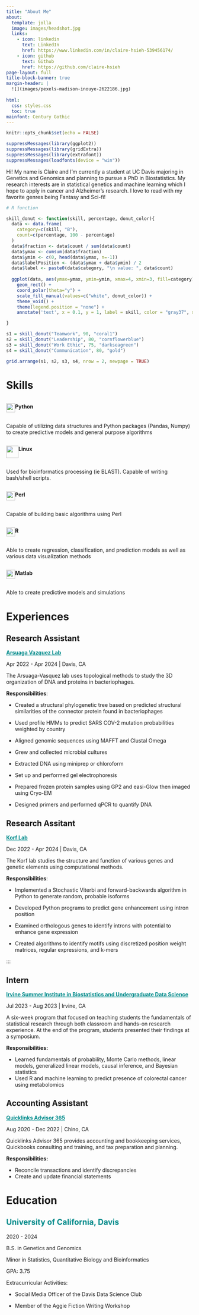 ```yaml
---
title: "About Me"
about:
  template: jolla
  image: images/headshot.jpg
  links:
    - icon: linkedin
      text: LinkedIn
      href: https://www.linkedin.com/in/claire-hsieh-539456174/
    - icon: github
      text: Github
      href: https://github.com/claire-hsieh
page-layout: full
title-block-banner: true
margin-header: |
  ![](images/pexels-madison-inouye-2622186.jpg)
  
html:
  css: styles.css
  toc: true
mainfont: Century Gothic
---
```


```r
knitr::opts_chunk$set(echo = FALSE)
```

```r
suppressMessages(library(ggplot2))
suppressMessages(library(gridExtra))
suppressMessages(library(extrafont))
suppressMessages(loadfonts(device = "win"))
```

Hi! My name is Claire and I'm currently a student at UC Davis majoring in Genetics and Genomics and planning to pursue a PhD in Biostatistics. My research interests are in statistical genetics and machine learning which I hope to apply in cancer and Alzheimer's research. I love to read with my favorite genres being Fantasy and Sci-fi!

```r
# R function

skill_donut <- function(skill, percentage, donut_color){
  data <- data.frame(
    category=c(skill, "B"),
    count=c(percentage, 100 - percentage)
  )
  data$fraction <- data$count / sum(data$count)
  data$ymax <- cumsum(data$fraction)
  data$ymin <- c(0, head(data$ymax, n=-1))
  data$labelPosition <- (data$ymax + data$ymin) / 2
  data$label <- paste0(data$category, "\n value: ", data$count)
  
  ggplot(data, aes(ymax=ymax, ymin=ymin, xmax=4, xmin=3, fill=category)) +
    geom_rect() +
    coord_polar(theta="y") +
    scale_fill_manual(values=c("white", donut_color)) +
    theme_void() +
    theme(legend.position = "none") +
    annotate('text', x = 0.1, y = 1, label = skill, color = "gray37", size = 5)

}

s1 = skill_donut("Teamwork", 90, "coral1")
s2 = skill_donut("Leadership", 80, "cornflowerblue")
s3 = skill_donut("Work Ethic", 75, "darkseagreen")
s4 = skill_donut("Communication", 80, "gold")

grid.arrange(s1, s2, s3, s4, nrow = 2, newpage = TRUE)


```

::: {#title}
# Skills
:::

::: card-css
::: temp
::: {.card-header style="display: flex; border-radius: 25px;"}
::: card-img-top
<img src="images/skills/python-logo-only.svg" width="24"/>
:::

**Python**
:::

::: card-text
Capable of utilizing data structures and Python packages (Pandas, Numpy) to create predictive models and general purpose algorithms
:::
:::

::: temp
::: {.card-header style="display: flex; border-radius: 25px"}
::: card-img-top
<img src="images/skills/linux.svg" width="33"/>
:::

**Linux**
:::

::: card-text
Used for bioinformatics processing (ie BLAST). Capable of writing bash/shell scripts.
:::
:::

::: temp
::: {.card-header style="display: flex; border-radius: 25px"}
::: card-img-top
<img src="images/skills/perl-programming-language.svg" width="24"/>
:::

**Perl**
:::

::: card-text
Capable of building basic algorithms using Perl\
:::
:::

::: temp
::: {.card-header style="display: flex; border-radius: 25px"}
::: card-img-top
<img src="images/skills/Rlogo.svg" width="24"/>
:::

**R**
:::

::: card-text
Able to create regression, classification, and prediction models as well as various data visualization methods
:::
:::

::: temp
::: {.card-header style="display: flex; border-radius: 25px"}
::: card-img-top
<img src="images/skills/matlab-svgrepo-com.svg" width="24"/>
:::

**Matlab**
:::

::: card-text
Able to create predictive models and simulations
:::
:::
:::

::: {#title2 .title}
# Experiences
:::

::: {#experience1 .experience}
## Research Assistant

[**Arsuaga Vazquez Lab**](https://arsuaga-vazquez-lab.faculty.ucdavis.edu/){style="color:DarkCyan;"}

Apr 2022 - Apr 2024 \| Davis, CA

The Arsuaga-Vasquez lab uses topological methods to study the 3D organization of DNA and proteins in bacteriophages.

**Responsibilities**:

- Created a structural phylogenetic tree based on predicted structural similarities of the
connector protein found in bacteriophages

- Used profile HMMs to predict SARS COV-2 mutation probabilities weighted by country

- Aligned genomic sequences using MAFFT and Clustal Omega

- Grew and collected microbial cultures

- Extracted DNA using miniprep or chloroform

- Set up and performed gel electrophoresis

- Prepared frozen protein samples using GP2 and easi-Glow then imaged using Cryo-EM

- Designed primers and performed qPCR to quantify DNA

:::

::: {#experience2 .experience}
## Research Assitant

[**Korf Lab**](http://korflab.ucdavis.edu/about.html){style="color:DarkCyan;"}

Dec 2022 - Apr 2024 \| Davis, CA

The Korf lab studies the structure and function of various genes and genetic elements using computational methods.

**Responsibilities**:

- Implemented a Stochastic Viterbi and forward-backwards algorithm in Python to generate
random, probable isoforms

- Developed Python programs to predict gene enhancement using intron position

- Examined orthologous genes to identify introns with potential to enhance gene expression

- Created algorithms to identify motifs using discretized position weight matrices, regular expressions, and k-mers

:::
:::

::: {#experience3 .experience}
## Intern

[**Irvine Summer Institute in Biostatistics and Undergraduate Data Science**](https://isi-buds.github.io/program-2023/){style="color:DarkCyan;"}

Jul 2023 - Aug 2023 \| Irvine, CA

A six-week program that focused on teaching students the fundamentals of statistical research through both classroom and hands-on research experience. At the end of the program, students presented their findings at a symposium.

**Responsibilities:**

-   Learned fundamentals of probability, Monte Carlo methods, linear models, generalized linear models, causal inference, and Bayesian statistics
-   Used R and machine learning to predict presence of colorectal cancer using metabolomics
:::

::: {#experience4 .experience}
## Accounting Assistant

[**Quicklinks Advisor 365**](https://qna365.com){style="color:DarkCyan;"}

Aug 2020 - Dec 2022 \| Chino, CA

Quicklinks Advisor 365 provides accounting and bookkeeping services, Quickbooks consulting and training, and tax preparation and planning.

**Responsibilities:**

-   Reconcile transactions and identify discrepancies
-   Create and update financial statements
:::

::: {#title1 .title}
# Education
:::

::: {#education1 .education}
## [University of California, Davis]{style="color:DarkCyan;"}

2020 - 2024

B.S. in Genetics and Genomics

Minor in Statistics, Quantitative Biology and Bioinformatics

GPA: 3.75

Extracurricular Activities:

-   Social Media Officer of the Davis Data Science Club

-   Member of the Aggie Fiction Writing Workshop
:::
